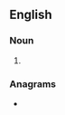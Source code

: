 {{also|write-downs}}
==English==

===Noun===
{{head|en|noun plural form}}

# {{plural of|writedown|lang=en}}

===Anagrams===
* {{anagrams|en|writes down}}